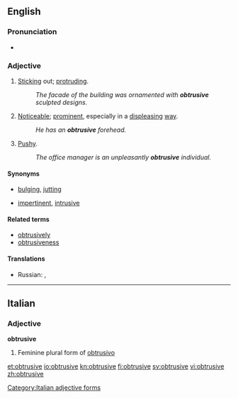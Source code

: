 ==English==

===Pronunciation===
* {{hyphenation|ob|tru|sive}}

===Adjective===
{{en-adj}}

# [[Stick]]ing out; [[protrude|protruding]].
#: ''The facade of the building was ornamented with '''obtrusive''' sculpted designs.''
# [[noticeable|Noticeable]]; [[prominent]], especially in a [[displease|displeasing]] [[way]].
#: ''He has an '''obtrusive''' forehead.''
# [[pushy|Pushy]].
#: ''The office manager is an unpleasantly '''obtrusive''' individual.''

====Synonyms====
* {{sense|sticking out}}  [[bulging]], [[jutting]]
* {{sense|pushy}}  [[impertinent]], [[intrusive]]

====Related terms====
* [[obtrusively]]
* [[obtrusiveness]]

====Translations====
{{trans-top|Sticking out; protruding}}
* Russian: {{t|ru|выступающий}}, {{t|ru|выдающийся}}
{{trans-mid}}
{{trans-bottom}}

{{trans-top|Noticeable; prominent, especially in a displeasing way}}
{{trans-mid}}
{{trans-bottom}}

{{trans-top|Pushy}}
{{trans-mid}}
{{trans-bottom}}

----

==Italian==

===Adjective===
'''obtrusive''' {{f}}

# Feminine plural form of [[obtrusivo]]

[[Category:Italian adjective forms]]

[[et:obtrusive]]
[[io:obtrusive]]
[[kn:obtrusive]]
[[fi:obtrusive]]
[[sv:obtrusive]]
[[vi:obtrusive]]
[[zh:obtrusive]]